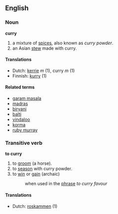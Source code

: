 ==English==
===Noun===
'''curry'''

# a mixture of [[spice]]s, also known as ''curry powder''.
# an Asian [[stew]] made with curry.

====Translations====
*Dutch: [[kerrie]] ''m'' (1), curry ''m'' (1)
*Finnish: [[kurry]] (1)

====Related terms====
*[[garam masala]]
*[[madras]]
*[[biryani]]
*[[balti]]
*[[vindaloo]]
*[[korma]]
*[[ruby murray]]


===Transitive verb===
'''to curry'''

# to [[groom]] (a horse).
# to [[season]] with curry powder.
# to [[win]] or [[gain]] (archaic)
#: when used in the [[phrase]] ''to curry favour''

====Translations====
*Dutch: [[roskammen]] (1)